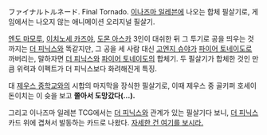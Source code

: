 {{{#!html
<iframe width="560" height="315" src="https://www.youtube.com/embed/y9ukjCWj94s" frameborder="0" allowfullscreen></iframe>
}}}
ファイナルトルネード. Final Tornado. [[이나즈마 일레븐]]에 나오는 합체 필살기로, 게임에서는 나오지 않는 애니메이션 오리지널 필살기.

[[엔도 마모루]], [[이치노세 카즈야]], [[도몬 아스카]] 3인이 대쉬한 뒤 그 투기로 공을 띄우는 것까지는 [[더 피닉스]]와 똑같지만, 그 공을 세 사람 대신 [[고엔지 슈야]]가 [[파이어 토네이도]]로 까버리는, 말하자면 [[더 피닉스]]와 [[파이어 토네이도]]의 합체기. 두 필살기가 합체한 것인 만큼 위력과 이펙트가 더 피닉스보다 화려해진게 특징.

대 [[제우스 중학교]]와의 시합의 마지막을 장식한 필살기로, 이때 제우스 중 골키퍼 호세이 돈이치는 이 슛을 보고 '''쫄아서 도망갔다(...).'''

그리고 이나즈마 일레븐 TCG에서는 [[더 피닉스]]와 관계가 있는 필살기다 보니, [[더 피닉스]] 카드 위에 겹쳐서 발동하는 카드로 나왔다. [http://www.thunder11.co.kr/images/info/popup0304_01.gif 자세한 건 여기를 보시라.]
